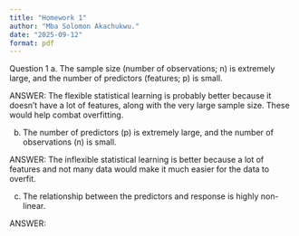 ```yaml
---
title: "Homework 1"
author: "Mba Solomon Akachukwu."
date: "2025-09-12"
format: pdf
---
```


Question 1
a. The sample size (number of observations; n) is extremely large, and the number of
predictors (features; p) is small.

ANSWER: The flexible statistical learning is probably better because it doesn't have a lot of features, along with the
very large sample size. These would help combat overfitting.

b. The number of predictors (p) is extremely large, and the number of observations (n) is
small.

ANSWER: The inflexible statistical learning is better because a lot of features and not many data would make
it much easier for the data to overfit.

c. The relationship between the predictors and response is highly non-linear.

ANSWER: